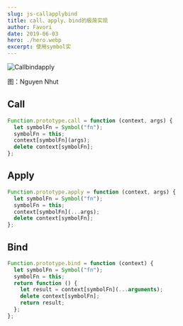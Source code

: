 ```yaml
---
slug: js-callapplybind
title: call、apply、bind的极简实现
author: Favori
date: 2019-06-03
hero: ./hero.webp
excerpt: 使用symbol实
---
```


![Callbindapply](./hero.webp)



<div className={"img-desc"}>图：Nguyen Nhut</div>



## Call

```js
Function.prototype.call = function (context, args) {
  let symbolFn = Symbol("fn");
  symbolFn = this;
  context[symbolFn](args);
  delete context[symbolFn];
};
```
## Apply

```js
Function.prototype.apply = function (context, args) {
  let symbolFn = Symbol("fn");
  symbolFn = this;
  context[symbolFn](...args);
  delete context[symbolFn];
};
```

## Bind

```js
Function.prototype.bind = function (context) {
  let symbolFn = Symbol("fn");
  symbolFn = this;
  return function () {
    let result = context[symbolFn](...arguments);
    delete context[symbolFn];
    return result;
  };
};

```
